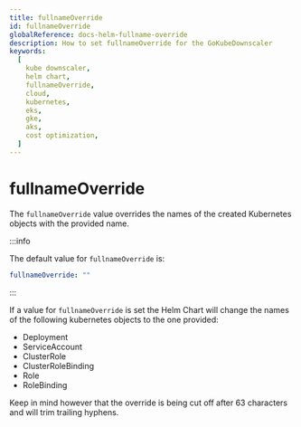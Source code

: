 ```yaml
---
title: fullnameOverride
id: fullnameOverride
globalReference: docs-helm-fullname-override
description: How to set fullnameOverride for the GoKubeDownscaler
keywords:
  [
    kube downscaler,
    helm chart,
    fullnameOverride,
    cloud,
    kubernetes,
    eks,
    gke,
    aks,
    cost optimization,
  ]
---
```


# fullnameOverride

The `fullnameOverride` value overrides the names of the created Kubernetes objects with the provided name.

:::info

The default value for `fullnameOverride` is:

```yaml
fullnameOverride: ""
```

:::

If a value for `fullnameOverride` is set the Helm Chart will change the names of the following kubernetes objects to the one provided:

- Deployment
- ServiceAccount
- ClusterRole
- ClusterRoleBinding
- Role
- RoleBinding

Keep in mind however that the override is being cut off after 63 characters and will trim trailing hyphens.
